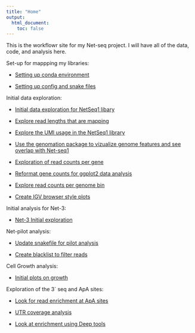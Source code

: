 ```yaml
---
title: "Home"
output:
  html_document:
    toc: false
---
```


This is the workflowr site for my Net-seq project. I will have all of the data, code, and analysis here.  


Set-up for mappping my libraries:  

* [Setting up conda environment](conda.environment.html)  

* [Setting up config and snake files](config.snake.setup.html)  


Initial data exploration:  

* [Initial data exploration for NetSeq1 libary](initial.data.exploration.html)  

* [Explore read lengths that are mapping](map_stats_from_bam.html)  

* [Explore the UMI usage in the NetSeq1 library](explore_umi_usage.html)  

* [Use the genomation package to vizualize genome features and see overlap with Net-seq1](visualize_genomefeatures.html)  

* [Exploration of read counts per gene](reads_in_genes.html)  

* [Reformat gene counts for ggplot2 data analysis](data_for_ggplot.html)  

* [Explore read counts per genome bin](bin_windows.html)  

* [Create IGV browser style plots](gviz_plots.html)


Initial analysis for Net-3:  

* [Net-3 Initial exploration](Net_3_explore.html)  


Net-pilot analysis: 

* [Update snakefile for pilot analysis](update_snakefile.html)  

* [Create blacklist to filter reads](create_blacklist.html)  


Cell Growth analysis: 

* [Initial plots on growth](LCL_growth.html)

Exploration of the 3` seq and ApA sites:  

* [Look for read enrichment at ApA sites](three_prime_UTR.html) 

* [UTR coverage analysis](UTR_coverage.html)

* [Look at enrichment using Deep tools](use_deeptools.html)


